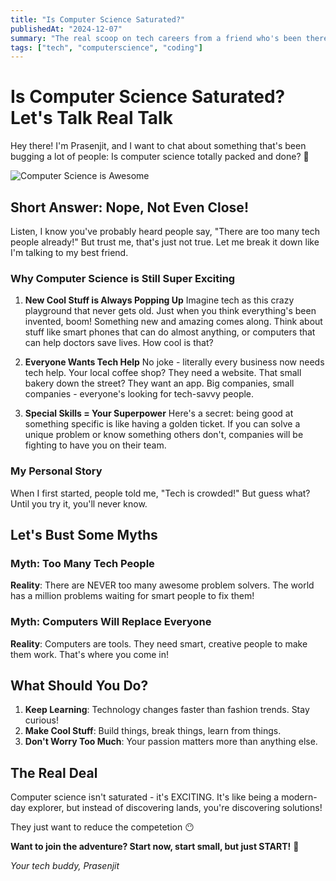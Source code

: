 ```yaml
---
title: "Is Computer Science Saturated?"
publishedAt: "2024-12-07"
summary: "The real scoop on tech careers from a friend who's been there"
tags: ["tech", "computerscience", "coding"]
---
```


# Is Computer Science Saturated? Let's Talk Real Talk

Hey there! I'm Prasenjit, and I want to chat about something that's been bugging a lot of people: Is computer science totally packed and done? 🤔

![Computer Science is Awesome](/computer-science.jpg)

## Short Answer: Nope, Not Even Close!

Listen, I know you've probably heard people say, "There are too many tech people already!" But trust me, that's just not true. Let me break it down like I'm talking to my best friend.

### Why Computer Science is Still Super Exciting

1. **New Cool Stuff is Always Popping Up**
   Imagine tech as this crazy playground that never gets old. Just when you think everything's been invented, boom! Something new and amazing comes along. Think about stuff like smart phones that can do almost anything, or computers that can help doctors save lives. How cool is that?

2. **Everyone Wants Tech Help**
   No joke - literally every business now needs tech help. Your local coffee shop? They need a website. That small bakery down the street? They want an app. Big companies, small companies - everyone's looking for tech-savvy people.

3. **Special Skills = Your Superpower**
   Here's a secret: being good at something specific is like having a golden ticket. If you can solve a unique problem or know something others don't, companies will be fighting to have you on their team.

### My Personal Story

When I first started, people told me, "Tech is crowded!" But guess what? Until you try it, you'll never know.

## Let's Bust Some Myths

### Myth: Too Many Tech People
**Reality**: There are NEVER too many awesome problem solvers. The world has a million problems waiting for smart people to fix them!

### Myth: Computers Will Replace Everyone
**Reality**: Computers are tools. They need smart, creative people to make them work. That's where you come in!

## What Should You Do?

1. **Keep Learning**: Technology changes faster than fashion trends. Stay curious!
2. **Make Cool Stuff**: Build things, break things, learn from things.
3. **Don't Worry Too Much**: Your passion matters more than anything else.

## The Real Deal

Computer science isn't saturated - it's EXCITING. It's like being a modern-day explorer, but instead of discovering lands, you're discovering solutions!

They just want to reduce the competetion 😶

**Want to join the adventure? Start now, start small, but just START!** 🚀

*Your tech buddy,*
*Prasenjit*